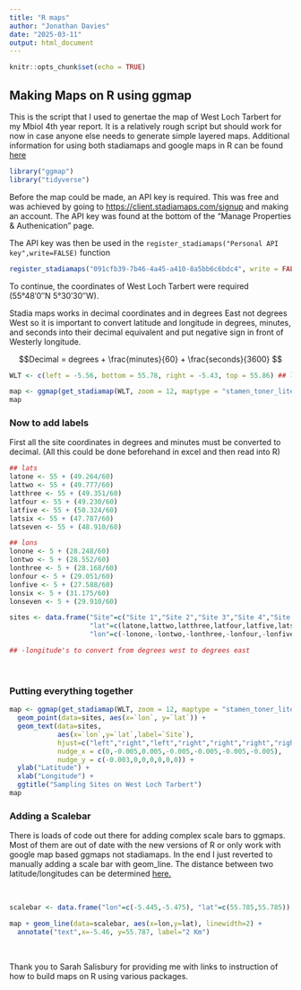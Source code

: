 ---
title: "R maps"
author: "Jonathan Davies"
date: "2025-03-11"
output: html_document
---

```{r setup, include=FALSE}
knitr::opts_chunk$set(echo = TRUE)
```

## Making Maps on R using ggmap

This is the script that I used to genertae the map of West Loch Tarbert for my 
Mbiol 4th year report. It is a relatively rough script but should work for now
in case anyone else needs to generate simple layered maps. Additional information
for using both stadiamaps and google maps in R can be found [here](https://cran.r-project.org/web/packages/ggmap/readme/README.html)  <br />

```{r packages_we_need, include=TRUE, message=FALSE, warning=FALSE}
library("ggmap")
library("tidyverse")
```

Before the map could be made, an API key is required. This was free and was 
achieved by going to <https://client.stadiamaps.com/signup> and making an account.
The API key was found at the bottom of the "Manage Properties & Authenication"
page.  <br />

The API key was then be used in the `register_stadiamaps("Personal API key",write=FALSE)` function
  <br />

```{r Obtaining_map, echo=FALSE, include=FALSE}

register_stadiamaps("091cfb39-7b46-4a45-a410-8a5bb6c6bdc4", write = FALSE)
```

To continue, the coordinates of West Loch Tarbert were required (55°48′0″N 5°30′30″W).  <br />

Stadia maps works in decimal coordinates and in degrees East not degrees West so it is 
important to convert latitude and longitude in degrees, minutes, and seconds 
into their decimal equivalent and put negative sign in front of Westerly longitude.  <br />

$$Decimal = degrees + \frac{minutes}{60} + \frac{seconds}{3600} $$

```{r Defining_the_map_location, include=TRUE}

WLT <- c(left = -5.56, bottom = 55.78, right = -5.43, top = 55.86) ## left/right = lon, bottom/top = lat

map <- ggmap(get_stadiamap(WLT, zoom = 12, maptype = "stamen_toner_lite"))
map

```

### Now to add labels

First all the site coordinates in degrees and minutes must be converted to decimal.
(All this could be done beforehand in excel and then read into R)

```{r Site_data, include=TRUE}

## lats
latone <- 55 + (49.264/60)
lattwo <- 55 + (49.777/60)
latthree <- 55 + (49.351/60)
latfour <- 55 + (49.230/60)
latfive <- 55 + (50.324/60)
latsix <- 55 + (47.787/60)
latseven <- 55 + (48.910/60)

## lons
lonone <- 5 + (28.248/60)
lontwo <- 5 + (28.552/60)
lonthree <- 5 + (28.168/60)
lonfour <- 5 + (29.051/60)
lonfive <- 5 + (27.588/60)
lonsix <- 5 + (31.175/60)
lonseven <- 5 + (29.910/60)

sites <- data.frame("Site"=c("Site 1","Site 2","Site 3","Site 4","Site 5","Site 6","Site 7"), 
                    "lat"=c(latone,lattwo,latthree,latfour,latfive,latsix,latseven),
                    "lon"=c(-lonone,-lontwo,-lonthree,-lonfour,-lonfive,-lonsix,-lonseven))

## -longitude's to convert from degrees west to degrees east

```
  <br />
  
### Putting everything together

```{r putting_everything_together, include=TRUE}

map <- ggmap(get_stadiamap(WLT, zoom = 12, maptype = "stamen_toner_lite")) + 
  geom_point(data=sites, aes(x=`lon`, y=`lat`)) + 
  geom_text(data=sites, 
            aes(x=`lon`,y=`lat`,label=`Site`),
            hjust=c("left","right","left","right","right","right","right"),
            nudge_x = c(0,-0.005,0.005,-0.005,-0.005,-0.005,-0.005),
            nudge_y = c(-0.003,0,0,0,0,0,0)) +
  ylab("Latitude") +
  xlab("Longitude") +
  ggtitle("Sampling Sites on West Loch Tarbert")
map

```

### Adding a Scalebar

There is loads of code out there for adding complex scale bars to ggmaps. Most of them are out of date with 
the new versions of R or only work with google map based ggmaps not stadiamaps. In the end I just reverted to manually adding a scale bar with geom_line. The distance between two latitude/longitudes can be determined 
[here.](https://www.nhc.noaa.gov/gccalc.shtml) 

<br />

```{r scale_bar, include=TRUE}

scalebar <- data.frame("lon"=c(-5.445,-5.475), "lat"=c(55.785,55.785))

map + geom_line(data=scalebar, aes(x=lon,y=lat), linewidth=2) + 
  annotate("text",x=-5.46, y=55.787, label="2 Km")

```

<br />

Thank you to Sarah Salisbury for providing me with links to instruction of how
to build maps on R using various packages.




